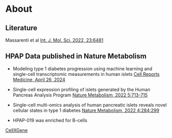 # About {.unnumbered}

::: {.callout-note appearance="simple"}

## Literature

Massarenti et al [Int. J. Mol. Sci. 2022, 23:6481](https://www.mdpi.com/1422-0067/23/12/6481)

## HPAP Data published in Nature Metabolism

- Modeling type 1 diabetes progression using machine learning and single-cell transcriptomic measurements in human islets [Cell Reports Medicine, April 26, 2024](https://www.cell.com/cell-reports-medicine/fulltext/S2666-3791(24)00204-0)

- Single-cell expression profiling of islets generated by the Human Pancreas Analysis Program [Nature Metabolism, 2022 5:713-715](https://www.nature.com/articles/s42255-022-00531-x)

- Single-cell multi-omics analysis of human pancreatic islets reveals novel cellular states in type 1 diabetes [Nature Metabolism, 2022 4:284:299](https://www.nature.com/articles/s42255-022-00531-x)

- HPAP-019 was enriched for B-cells

[CellXGene](https://cellxgene.cziscience.com/e/37b21763-7f0f-41ae-9001-60bad6e2841d.cxg/)

:::
